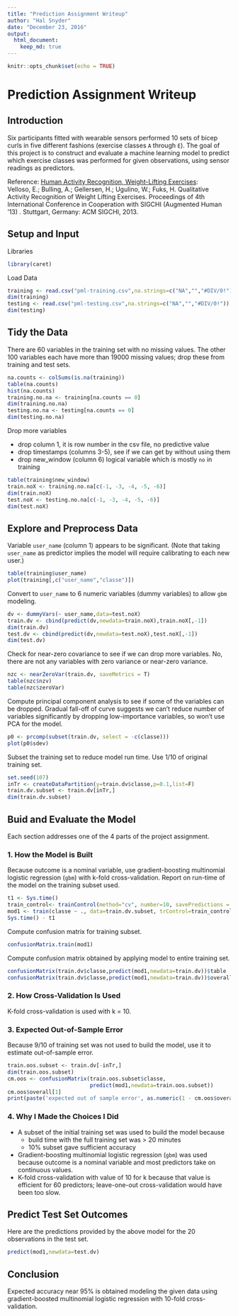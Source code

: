 ```yaml
---
title: "Prediction Assignment Writeup"
author: "Hal Snyder"
date: "December 23, 2016"
output:
  html_document:
    keep_md: true
---
```


```r
knitr::opts_chunk$set(echo = TRUE)
```
# Prediction Assignment Writeup

## Introduction

Six participants fitted with wearable sensors performed 10 sets of bicep curls in five different fashions (exercise classes `A` through `E`). The goal of this project is to construct and evaluate a machine learning model to predict which exercise classes was performed for given observations, using sensor readings as predictors.

Reference: [Human Activity Recognition, Weight-Lifting Exercises](http://groupware.les.inf.puc-rio.br/har#weight_lifting_exercises#ixzz4TjKsbTNc):  
Velloso, E.; Bulling, A.; Gellersen, H.; Ugulino, W.; Fuks, H. Qualitative Activity Recognition of Weight Lifting Exercises. Proceedings of 4th International Conference in Cooperation with SIGCHI (Augmented Human '13) . Stuttgart, Germany: ACM SIGCHI, 2013.

## Setup and Input

Libraries

```r
library(caret)
```

Load Data

```r
training <- read.csv("pml-training.csv",na.strings=c("NA","","#DIV/0!"))
dim(training)
testing <- read.csv("pml-testing.csv",na.strings=c("NA","","#DIV/0!"))
dim(testing)
```

## Tidy the Data

There are 60 variables in the training set with no missing values. The other 100 variables each have more than 19000 missing values; drop these from training and test sets.

```r
na.counts <- colSums(is.na(training))
table(na.counts)
hist(na.counts)
training.no.na <- training[na.counts == 0]
dim(training.no.na)
testing.no.na <- testing[na.counts == 0]
dim(testing.no.na)
```

Drop more variables

- drop column 1, it is row number in the csv file, no predictive value
- drop timestamps (columns 3-5), see if we can get by without using them
- drop new_window (column 6) logical variable which is mostly `no` in training

```r
table(training$new_window)
train.noX <- training.no.na[c(-1, -3, -4, -5, -6)]
dim(train.noX)
test.noX <- testing.no.na[c(-1, -3, -4, -5, -6)]
dim(test.noX)
```
## Explore and Preprocess Data

Variable `user_name` (column 1) appears to be significant. (Note that taking `user_name` as predictor implies the model will require calibrating to each new user.)

```r
table(training$user_name)
plot(training[,c("user_name","classe")])
```

Convert to `user_name` to 6 numeric variables (dummy variables) to allow `gbm` modeling.

```r
dv <- dummyVars(~ user_name,data=test.noX)
train.dv <- cbind(predict(dv,newdata=train.noX),train.noX[,-1])
dim(train.dv)
test.dv <- cbind(predict(dv,newdata=test.noX),test.noX[,-1])
dim(test.dv)
```
Check for near-zero covariance to see if we can drop more variables. No, there are not any variables with zero variance or near-zero variance.
```r
nzc <- nearZeroVar(train.dv, saveMetrics = T)
table(nzc$nzv)
table(nzc$zeroVar)
```
Compute principal component analysis to see if some of the variables can be dropped. Gradual fall-off of curve suggests we can't reduce number of variables significantly by dropping low-importance variables, so won't use PCA for the model.
```r
p0 <- prcomp(subset(train.dv, select = -c(classe)))
plot(p0$sdev)
```

Subset the training set to reduce model run time. Use 1/10 of original training set.
```r
set.seed(107)
inTr <- createDataPartition(y=train.dv$classe,p=0.1,list=F)
train.dv.subset <- train.dv[inTr,]
dim(train.dv.subset)
```

## Buid and Evaluate the Model

Each section addresses one of the 4 parts of the project assignment.

### 1. How the Model is Built

Because outcome is a nominal variable, use gradient-boosting multinomial logistic regression (`gbm`) with k-fold cross-validation. Report on run-time of the model on the training subset used.

```r
t1 <- Sys.time()
train_control<- trainControl(method="cv", number=10, savePredictions = TRUE)
mod1 <- train(classe ~ ., data=train.dv.subset, trControl=train_control, method="gbm", verbose=F)
Sys.time() - t1
```
Compute confusion matrix for training subset.

```r
confusionMatrix.train(mod1)
```
Compute confusion matrix obtained by applying model to entire training set.
```r
confusionMatrix(train.dv$classe,predict(mod1,newdata=train.dv))$table
confusionMatrix(train.dv$classe,predict(mod1,newdata=train.dv))$overall[1]
```

### 2. How Cross-Validation Is Used

K-fold cross-validation is used with k = 10.

### 3. Expected Out-of-Sample Error

Because 9/10 of training set was not used to build the model, use it to estimate out-of-sample error.
```r
train.oos.subset <- train.dv[-inTr,]
dim(train.oos.subset)
cm.oos <- confusionMatrix(train.oos.subset$classe,
                          predict(mod1,newdata=train.oos.subset))
cm.oos$overall[1]
print(paste('expected out of sample error', as.numeric(1 - cm.oos$overall[1])))

```

### 4. Why I Made the Choices I Did

- A subset of the initial training set was used to build the model because
    - build time with the full training set was > 20 minutes
    - 10% subset gave sufficient accuracy
- Gradient-boosting multinomial logistic regression (`gbm`) was used because outcome is a nominal variable and most predictors take on continuous values.
- K-fold cross-validation with value of 10 for k because that value is efficient for 60 predictors; leave-one-out cross-validation would have been too slow.

## Predict Test Set Outcomes

Here are the predictions provided by the above model for the 20 observations in the test set.
```r
predict(mod1,newdata=test.dv)
```

## Conclusion

Expected accuracy near 95% is obtained modeling the given data using gradient-boosted multinomial logistic regression with 10-fold cross-validation.

